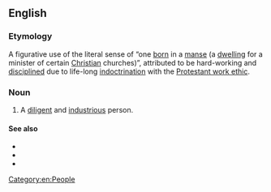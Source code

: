 ==English==

===Etymology===
A figurative use of the literal sense of “one [[born]] in a [[manse]] (a [[dwelling]] for a minister of certain [[Christian]] churches)”, attributed to be hard-working and [[discipline]]d due to life-long [[indoctrination]] with the [[Protestant work ethic]].

===Noun===
{{en-noun|children of the manse}}

# A [[diligent]] and [[industrious]] person.

====See also====
* {{l|en|daughter of the manse}}
* {{l|en|son of the manse}}
* {{l|en|PK}}

[[Category:en:People]]